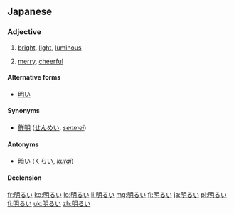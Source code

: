 ==Japanese==
{{ja-kanjitab|明}}
===Adjective===
{{ja-adj|kk|decl=i|hira=あかるい|rom=akarui}}
# [[bright]], [[light]], [[luminous]]
#: {{usex|'''明るい'''[[日差し]]が[[あたり]]を[[照らす|照ら]]していた。|tr='''あかるい'''ひざしがあたりをてらしていた。<br/>'''''akarui''' hizashi ga atari wo terashite ita.''|t=The '''bright''' sunshine illuminated the area.|lang=ja}}
# [[merry]], [[cheerful]]
#: {{usex|[[電話]]の[[向こう]]から'''明るい'''[[声]]が[[返る|返っ]]てきた。|tr=でんわのむこうから'''あかるい'''こえがかえってきた。<br/>''denwa no mukō kara '''akarui''' koe ga kaette kita.''|t=A '''cheerful''' voice answered the phone.|lang=ja}}

====Alternative forms====
* [[明い]]

====Synonyms====
*[[鮮明]] ([[せんめい]], ''[[senmei]]'')

====Antonyms====
*[[暗い]] ([[くらい]], ''[[kurai]]'')

====Declension====
{{ja-i|明る|あかる|akaru}}

[[fr:明るい]]
[[ko:明るい]]
[[lo:明るい]]
[[li:明るい]]
[[mg:明るい]]
[[fj:明るい]]
[[ja:明るい]]
[[pl:明るい]]
[[fi:明るい]]
[[uk:明るい]]
[[zh:明るい]]